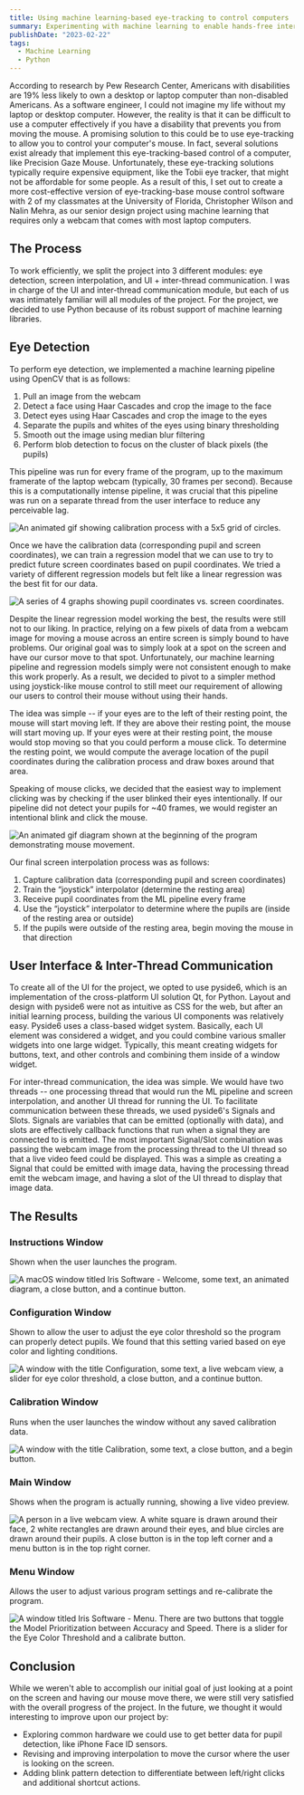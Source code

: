 ```yaml
---
title: Using machine learning-based eye-tracking to control computers
summary: Experimenting with machine learning to enable hands-free interaction with computers.
publishDate: "2023-02-22"
tags:
  - Machine Learning
  - Python
---
```


According to research by Pew Research Center, Americans with disabilities are 19% less likely to own a desktop or laptop computer than non-disabled Americans. As a software engineer, I could not imagine my life without my laptop or desktop computer. However, the reality is that it can be difficult to use a computer effectively if you have a disability that prevents you from moving the mouse. A promising solution to this could be to use eye-tracking to allow you to control your computer's mouse. In fact, several solutions exist already that implement this eye-tracking-based control of a computer, like Precision Gaze Mouse. Unfortunately, these eye-tracking solutions typically require expensive equipment, like the Tobii eye tracker, that might not be affordable for some people. As a result of this, I set out to create a more cost-effective version of eye-tracking-base mouse control software with 2 of my classmates at the University of Florida, Christopher Wilson and Nalin Mehra, as our senior design project using machine learning that requires only a webcam that comes with most laptop computers.

## The Process

To work efficiently, we split the project into 3 different modules: eye detection, screen interpolation, and UI + inter-thread communication. I was in charge of the UI and inter-thread communication module, but each of us was intimately familiar will all modules of the project. For the project, we decided to use Python because of its robust support of machine learning libraries.

## Eye Detection

To perform eye detection, we implemented a machine learning pipeline using OpenCV that is as follows:

1. Pull an image from the webcam
2. Detect a face using Haar Cascades and crop the image to the face
3. Detect eyes using Haar Cascades and crop the image to the eyes
4. Separate the pupils and whites of the eyes using binary thresholding
5. Smooth out the image using median blur filtering
6. Perform blob detection to focus on the cluster of black pixels (the pupils)

This pipeline was run for every frame of the program, up to the maximum framerate of the laptop webcam (typically, 30 frames per second). Because this is a computationally intense pipeline, it was crucial that this pipeline was run on a separate thread from the user interface to reduce any perceivable lag.

![An animated gif showing calibration process with a 5x5 grid of circles.](/blog-images/ml-eye-tracking/calibration.gif)

Once we have the calibration data (corresponding pupil and screen coordinates), we can train a regression model that we can use to try to predict future screen coordinates based on pupil coordinates. We tried a variety of different regression models but felt like a linear regression was the best fit for our data.

![A series of 4 graphs showing pupil coordinates vs. screen coordinates.](/blog-images/ml-eye-tracking/linear-regression.webp)

Despite the linear regression model working the best, the results were still not to our liking. In practice, relying on a few pixels of data from a webcam image for moving a mouse across an entire screen is simply bound to have problems. Our original goal was to simply look at a spot on the screen and have our cursor move to that spot. Unfortunately, our machine learning pipeline and regression models simply were not consistent enough to make this work properly. As a result, we decided to pivot to a simpler method using joystick-like mouse control to still meet our requirement of allowing our users to control their mouse without using their hands.

The idea was simple -- if your eyes are to the left of their resting point, the mouse will start moving left. If they are above their resting point, the mouse will start moving up. If your eyes were at their resting point, the mouse would stop moving so that you could perform a mouse click. To determine the resting point, we would compute the average location of the pupil coordinates during the calibration process and draw boxes around that area.

Speaking of mouse clicks, we decided that the easiest way to implement clicking was by checking if the user blinked their eyes intentionally. If our pipeline did not detect your pupils for ~40 frames, we would register an intentional blink and click the mouse.

![An animated gif diagram shown at the beginning of the program demonstrating mouse movement.](/blog-images/ml-eye-tracking/mouse-movement-diagram.gif)

Our final screen interpolation process was as follows:

1. Capture calibration data (corresponding pupil and screen coordinates)
2. Train the “joystick” interpolator (determine the resting area)
3. Receive pupil coordinates from the ML pipeline every frame
4. Use the “joystick” interpolator to determine where the pupils are (inside of the resting area or outside)
5. If the pupils were outside of the resting area, begin moving the mouse in that direction

## User Interface & Inter-Thread Communication

To create all of the UI for the project, we opted to use pyside6, which is an implementation of the cross-platform UI solution Qt, for Python. Layout and design with pyside6 were not as intuitive as CSS for the web, but after an initial learning process, building the various UI components was relatively easy. Pyside6 uses a class-based widget system. Basically, each UI element was considered a widget, and you could combine various smaller widgets into one large widget. Typically, this meant creating widgets for buttons, text, and other controls and combining them inside of a window widget.

For inter-thread communication, the idea was simple. We would have two threads -- one processing thread that would run the ML pipeline and screen interpolation, and another UI thread for running the UI. To facilitate communication between these threads, we used pyside6's Signals and Slots. Signals are variables that can be emitted (optionally with data), and slots are effectively callback functions that run when a signal they are connected to is emitted. The most important Signal/Slot combination was passing the webcam image from the processing thread to the UI thread so that a live video feed could be displayed. This was a simple as creating a Signal that could be emitted with image data, having the processing thread emit the webcam image, and having a slot of the UI thread to display that image data.

## The Results

### Instructions Window

Shown when the user launches the program.

![A macOS window titled Iris Software - Welcome, some text, an animated diagram, a close button, and a continue button.](/blog-images/ml-eye-tracking/instructions-window.webp)

### Configuration Window

Shown to allow the user to adjust the eye color threshold so the program can properly detect pupils. We found that this setting varied based on eye color and lighting conditions.

![A window with the title Configuration, some text, a live webcam view, a slider for eye color threshold, a close button, and a continue button.](/blog-images/ml-eye-tracking/configuration-window.webp)

### Calibration Window

Runs when the user launches the window without any saved calibration data.

![A window with the title Calibration, some text, a close button, and a begin button.](/blog-images/ml-eye-tracking/calibration-window.webp)

### Main Window

Shows when the program is actually running, showing a live video preview.

![A person in a live webcam view. A white square is drawn around their face, 2 white rectangles are drawn around their eyes, and blue circles are drawn around their pupils. A close button is in the top left corner and a menu button is in the top right corner.](/blog-images/ml-eye-tracking/main-window.webp)

### Menu Window

Allows the user to adjust various program settings and re-calibrate the program.

![A window titled Iris Software - Menu. There are two buttons that toggle the Model Prioritization between Accuracy and Speed. There is a slider for the Eye Color Threshold and a calibrate button.](/blog-images/ml-eye-tracking/menu-window.webp)

## Conclusion

While we weren't able to accomplish our initial goal of just looking at a point on the screen and having our mouse move there, we were still very satisfied with the overall progress of the project. In the future, we thought it would interesting to improve upon our project by:

- Exploring common hardware we could use to get better data for pupil detection, like iPhone Face ID sensors.
- Revising and improving interpolation to move the cursor where the user is looking on the screen.
- Adding blink pattern detection to differentiate between left/right clicks and additional shortcut actions.
